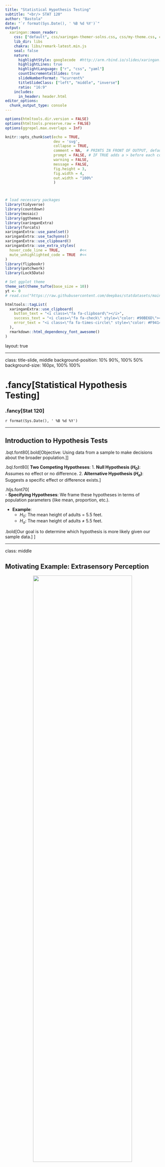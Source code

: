 ```yaml
---
title: "Statistical Hypothesis Testing"
subtitle: "<br/> STAT 120"
author: "Bastola"
date: "`r format(Sys.Date(), ' %B %d %Y')`"
output:
  xaringan::moon_reader:
    css: ["default", css/xaringan-themer-solns.css, css/my-theme.css, css/my-font.css]
    lib_dir: libs
    chakra: libs/remark-latest.min.js
    seal: false
    nature:
      highlightStyle: googlecode  #http://arm.rbind.io/slides/xaringan.html#77 # idea, magula, googlecode, default
      highlightLines: true
      highlightLanguage: ["r", "css", "yaml"]
      countIncrementalSlides: true
      slideNumberFormat: "%current%"
      titleSlideClass: ["left", "middle", "inverse"]
      ratio: "16:9"
    includes:
      in_header: header.html  
editor_options: 
  chunk_output_type: console
---
```



```r
options(htmltools.dir.version = FALSE)
options(htmltools.preserve.raw = FALSE)
options(ggrepel.max.overlaps = Inf)

knitr::opts_chunk$set(echo = TRUE, 
                      dev = 'svg',
                      collapse = TRUE, 
                      comment = NA,  # PRINTS IN FRONT OF OUTPUT, default is '##' which comments out output
                      prompt = FALSE, # IF TRUE adds a > before each code input
                      warning = FALSE, 
                      message = FALSE,
                      fig.height = 3, 
                      fig.width = 4,
                      out.width = "100%"
                      )



# load necessary packages
library(tidyverse)
library(countdown)
library(mosaic)
library(ggthemes)
library(xaringanExtra)
library(forcats)
xaringanExtra::use_panelset()
xaringanExtra::use_tachyons()
xaringanExtra::use_clipboard()
xaringanExtra::use_extra_styles(
  hover_code_line = TRUE,         #<<
  mute_unhighlighted_code = TRUE  #<<
)
library(flipbookr)
library(patchwork)
library(Lock5Data)

# Set ggplot theme
theme_set(theme_tufte(base_size = 10))
yt <- 0
# read.csv("https://raw.githubusercontent.com/deepbas/statdatasets/main/APM_DougEvansCases.csv")
```



```r
htmltools::tagList(
  xaringanExtra::use_clipboard(
    button_text = "<i class=\"fa fa-clipboard\"></i>",
    success_text = "<i class=\"fa fa-check\" style=\"color: #90BE6D\"></i>",
    error_text = "<i class=\"fa fa-times-circle\" style=\"color: #F94144\"></i>"
  ),
  rmarkdown::html_dependency_font_awesome()
)
```


layout: true
  
<!-- <div class="my-footer"><span>Stat 230</span></div> -->
<!-- this adds the link footer to all slides, depends on my-footer class in css-->

---

class: title-slide, middle
<!-- background-image: url("assets/title-image2.jpg") -->
background-position: 10% 90%, 100% 50%
background-size: 160px, 100% 100%

# .fancy[Statistical Hypothesis Testing]

### .fancy[Stat 120]

`r format(Sys.Date(), ' %B %d %Y')`


---


## Introduction to Hypothesis Tests

.bqt.font80[.bold[Objective: Using data from a sample to make decisions about the broader population.]]
  
.bql.font80[ 
**Two Competing Hypotheses**: 
  1. **Null Hypothesis $(H_0)$**: Assumes no effect or no difference. 
  2. **Alternative Hypothesis $(H_a)$**: Suggests a specific effect or difference exists.
]
  

.hljs.font70[  
- **Specifying Hypotheses**: We frame these hypotheses in terms of population parameters (like mean, proportion, etc.).

- **Example**: 
  - $H_0$: The mean height of adults = 5.5 feet.
  - $H_a$: The mean height of adults ≠ 5.5 feet.

.bold[Our goal is to determine which hypothesis is more likely given our sample data.]
]

---

class: middle

## Motivating Example: Extrasensory Perception

<center>
<img src="images/psychic.jpg" width="80%" height="70%"><br>
<a></a>
</center>

.footnote[Source: [click here](http://www.gallup.com/poll/4483/Americans-Belief-Psychic-Paranormal-Phenomena-Over-Last-Decade.aspx)]

---

class: middle

# Extrasensory Perception

One way to test for ESP is with Zener cards:

.pull-left[
<br>
<br>
<center>
<img src="images/signs.png" width="70%" height="70%"><br>
<a></a>
</center>

]

.pull-right[
<center>
<img src="images/zenner.jpg" width="70%" height="70%"><br>
<a></a>
</center>

]

> Subjects draw a card at random and telepathically communicate this to someone who then guesses the symbol

---

class: middle

# Explaining Random Chance


.pull-left.font80[
.bql.font80[
## Random Chance with a Coin Toss

- A fair coin has an **equal** chance of landing **heads** or **tails**.
- Sometimes sequences like "HHHTHH" might emerge.
- Does it mean heads are more likely?

## Toss More Times!

- As we toss many more times, what happens to the ratio of heads to tails?
]
]
.pull-right[

<br>

![](https://media.giphy.com/media/26gs8DLhlh9Drr7BS/giphy.gif)

]


.footnote[[Demo: Flipping a coin](https://seeing-theory.brown.edu/basic-probability/index.html)]

---

class: action

# <i class="fa fa-pencil-square-o" style="font-size:48px;color:purple">&nbsp;Group&nbsp;Work&nbsp;`r (yt <- yt + 1)`</i>      

.pull-left-40[
![](https://media.giphy.com/media/RKApDdwsQ6jkwd6RNn/giphy.gif)
]
.pull-right-60[
<br>
.bq.font80[

- Randomly choose a letter from A B C D E and write it down (don’t show anyone!)

- Find a partner, telepathically communicate your letter (no auditory or visual clues!) and have them guess your
letter.

- Repeat a couple of times then switch roles.


]

.out-t[How often did you guess correctly?]
]

`r countdown(minutes = 10, seconds = 00, top = 0 , color_background = "inherit", padding = "3px 4px", font_size = "2em")`

---

class: middle, inverse


> Suppose you did this 10 times and guessed correctly 3 times. Is this evidence that you have ESP abilities?

---

# Extrasensory Perception

.bql[
There are five cards with five different symbols. If there is no such thing as ESP, what proportion p of guesses should be correct?

  1. $\mathrm{p}=0$
  2. $\mathrm{p}=1/ 4$
  3. $\mathrm{p}=1 / 5$
  4. $\mathrm{p}=1 / 2$
]


<br>
<details>
<summary>.red[Click for answer]</summary>
The correct answer is 3. (since there are five choices and we are randomly guessing)
</details>

---

# Extrasensory Perception 

.bql[
Let $\hat{p}$ denote the sample proportion of correct guesses. Which of the statistics below would give the strongest evidence for ESP?

  1. $\hat{\mathrm{p}}=0$
  2. $\hat{\mathrm{p}}=1 / 5$
  3. $\hat{\mathrm{p}}=1 / 2$
  4. $\hat{\mathrm{p}}=3 / 4$
]

<br>
<details>
<summary>.red[Click for answer]</summary>
The correct answer is 4. Since more correct means ESP. 
</details>


---

class: middle

# Hypothesis Testing: A Recap

.bql[
- **Goal**: Use sample data to assess population claims.
- **Null Hypothesis $(H_0)$**: No effect or difference.
- **Alternative Hypothesis $(H_a)$**: Evidence-seeking claim.
- Tests reveal if observed stats suggest genuine difference or result from random chance.
- .bold[Aim]: Refute $H_0$ with enough evidence.
]

---

# Extrasensory Perception

.bql.font120[
- As we've learned, statistics vary from sample to sample
- Even if the "population/true" proportion is $\mathrm{p}=1/5$, not every sample proportion will be exactly $1/5$
]

--

<br>
<br>

.hljs.font120[How do we determine when a sample proportion is far enough above 1/5 to provide evidence of ESP?]

---

class: middle

# ESP Hypothesis
.bql.font[
For the ESP experiment:
  - $\mathrm{H}_{0}: \mathrm{p}=1 / 5$
  - $\mathrm{H}_{\mathrm{a}}: \mathrm{p}>1 / 5$
]

---


class: middle

# Helpful hints

.bq.font90[
- $\mathrm{H}_{0}$ usually includes $=$
- $\mathrm{H}_{\mathrm{a}}$ usually includes $>,<$, or $\neq$
- The direction in $\mathrm{H}_{\mathrm{a}}$ depends on the question being asked, not based on what the data shows!
]

---


class: inverse, middle, center


# Moving Forward...


.bql.font120[How to test if observed difference between groups is real or just due to random chance?]

---

# Sleep Vs. Caffeine 

.bql.font90[
Students were given words to memorize, then randomly assigned to take either a 90 min nap, or a caffeine pill. $2 \frac{1}{2}$ hours later, they were tested on their recall ability.
- Explanatory variable: .bold[sleep or caffeine]
- Response variable: .bold[number of words recalled]
]


<br>

.hljs.font120[.b[Research Question]: Is sleep or caffeine better for memory?
]

.footnote[Mednick, Cai, Kanady, and Drummond (2008). “Comparing the benefits of caffeine, naps and placebo on verbal, motor and perceptual memory,” Behavioral Brain Research, 193, 79-86.]

---


# Sleep Vs. Caffeine

.bql.font90[

What is the parameter of interest in the sleep versus caffeine experiment?

  1. Proportion
  2. Difference in proportions
  3. Mean
  4. Difference in means
  5. Correlation
  
]

<br>
<details>
<summary>.red[Click for answer]</summary>
The correct answer is 4.

.bq[Difference in mean responses $\mu_1 - \mu_2$, where $\mu_1$ and $\mu_2$ are the mean words recalled in the two different conditions]

</details>


---

<br>
<br>

# Sleep Vs. Caffeine

.bqt[

Let $\mu_{\mathrm{s}}$ and $\mu_{\mathrm{c}}$ be the mean number of words recalled after sleeping and after caffeine.

]

<br>

--

.bql[
- Is there a difference in average word recall between sleep and caffeine?
]

---

# Sleep Vs. Caffeine

.bql.font90[
- What are the null and alternative hypothesis?

  1. $\mathrm{H}_{0}: \mu_{\mathrm{s}} \neq \mu_{\mathrm{c}}, \mathrm{H}_{\mathrm{a}}: \mu_{\mathrm{s}}=\mu_{\mathrm{c}}$
  2. $\mathrm{H}_{0}: \mu_{\mathrm{s}}=\mu_{\mathrm{c}}, \mathrm{H}_{\mathrm{a}}: \mu_{\mathrm{s}} \neq \mu_{\mathrm{c}}$
  3. $\mathrm{H}_{0}: \mu_{\mathrm{s}} \neq \mu_{\mathrm{c}}, \mathrm{H}_{\mathrm{a}}: \mu_{\mathrm{s}}>\mu_{\mathrm{c}}$
  4. $\mathrm{H}_{0}: \mu_{\mathrm{s}}=\mu_{\mathrm{c}}, \mathrm{H}_{\mathrm{a}}: \mu_{\mathrm{s}}>\mu_{\mathrm{c}}$
  5. $\mathrm{H}_{0}: \mu_{\mathrm{s}}=\mu_{\mathrm{c}}, \mathrm{H}_{\mathrm{a}}: \mu_{\mathrm{s}}<\mu_{\mathrm{c}}$
]

<br>

<details>
<summary>.red[Click for answer]</summary>
The correct answer is 2 (since we are looking for evidence that the means are different)
</details>

---

## Random chance using [Statkey](https://www.lock5stat.com/StatKey/index.html)

.bq.font60[How can we be sure if an observed difference between two groups is real, or if it's just something that could happen by random chance?]

<center>
<img src="images/sleep_caffiene.png" width="60%" height="50%"><br>
<a></a>
</center>


---

class: action

# <i class="fa fa-pencil-square-o" style="font-size:48px;color:purple">&nbsp;Group&nbsp;Work&nbsp;`r (yt <- yt + 1)`</i>     

.pull-left-40[
![](https://media.giphy.com/media/RKApDdwsQ6jkwd6RNn/giphy.gif)
]
.pull-right-60[

<br>
<br>
.bql[

- Let's go over some more examples at the [course helper page](https://stat120-fall23.netlify.app/)
- We will then do a class activity together
]
]

`r countdown(minutes = 20, seconds = 00, top = 0 , color_background = "inherit", padding = "3px 4px", font_size = "2em")`


